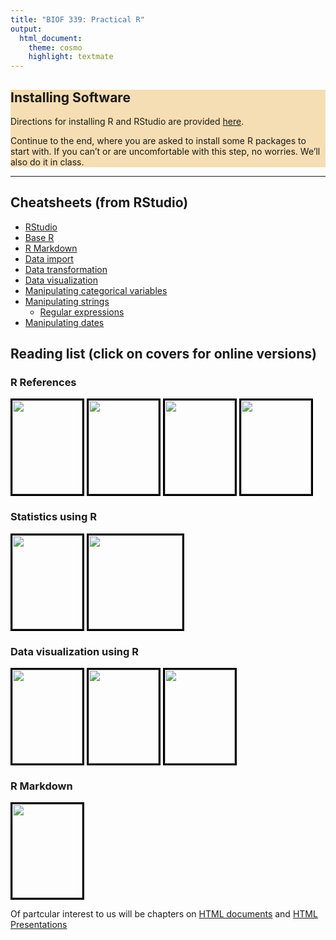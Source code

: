 ```yaml
---
title: "BIOF 339: Practical R"
output:
  html_document:
    theme: cosmo
    highlight: textmate
---
```


<div style="background-color:wheat;">
## Installing Software

Directions for installing R and RStudio are provided [here](Tutorials/Installing.pdf).

Continue to the end, where you are asked to install some R packages to start with. If you
can't or are uncomfortable with this step, no worries. We'll also do it in class.

</div>

------

## Cheatsheets (from RStudio)

+ [RStudio](https://github.com/rstudio/cheatsheets/blob/master/rstudio-ide.pdf)
+ [Base R](https://github.com/rstudio/cheatsheets/blob/master/base-r.pdf)
+ [R Markdown](https://github.com/rstudio/cheatsheets/blob/master/rmarkdown-2.0.pdf)
+ [Data import](https://github.com/rstudio/cheatsheets/blob/master/data-import.pdf)
+ [Data transformation](https://github.com/rstudio/cheatsheets/blob/master/data-transformation.pdf)
+ [Data visualization](https://github.com/rstudio/cheatsheets/blob/master/data-visualization-2.1.pdf)
+ [Manipulating categorical variables](https://github.com/rstudio/cheatsheets/blob/master/factors.pdf)
+ [Manipulating strings](https://github.com/rstudio/cheatsheets/blob/master/strings.pdf)
  - [Regular expressions](https://github.com/rstudio/cheatsheets/blob/master/regex.pdf)
+ [Manipulating dates](https://github.com/rstudio/cheatsheets/blob/master/lubridate.pdf)


## Reading list (click on covers for online versions)

### R References

[<img style="height:150px; width:112px; border: 3px solid black;" src="img/handson.png"/>](https://rstudio-education.github.io/hopr/){target=_blank}
[<img style="height:150px; width:112px; border: 3px solid black;" src="img/rcookbook.jpg"/>](https://rc2e.com/){target=_blank}
[<img style="height:150px; width:112px; border: 3px solid black;" src="img/r4ds.png"/>](https://r4ds.had.co.nz/){target=_blank}
[<img style="height:150px; width:112px; border: 3px solid black;" src="img/advr.png"/>](https://adv-r.hadley.nz/){target=_blank}

### Statistics using R

[<img style="height:150px; width:112px; border: 3px solid black;" src="img/msmb.png"/>](http://web.stanford.edu/class/bios221/book/){target=_blank} 
[<img style="height:150px; border: 3px solid black;" src="img/md.png"/>](https://moderndive.com/){target=_blank}

### Data visualization using R 

[<img  style="height:150px; width:112px; border: 3px solid black;" src="img/wilke.jpg"/>](https://serialmentor.com/dataviz/index.html){target=_blank}
[<img  src="img/healy.jpg" style="border: 3px solid black;height:150px; width:112px"/>](https://socviz.co/){target=_blank} 
[<img src="img/graphckbk.jpg" style="height:150px; width:112px; border: 3px solid black;" />](https://r-graphics.org/){target=_blank}

### R Markdown

[
<img src='img/rmd.png' style="width:112px; height:150px; border:3px solid black" />
](https://bookdown.org/yihui/rmarkdown/){target=_blank}

Of partcular interest to us will be chapters on [HTML
documents](https://bookdown.org/yihui/rmarkdown/html-document.html){target=_blank} and [HTML
Presentations](https://bookdown.org/yihui/rmarkdown/ioslides-presentation.html){target=_blank}
